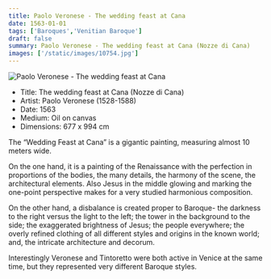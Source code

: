 ```yaml
---
title: Paolo Veronese - The wedding feast at Cana
date: 1563-01-01
tags: ['Baroques','Venitian Baroque']
draft: false
summary: Paolo Veronese - The wedding feast at Cana (Nozze di Cana)
images: ['/static/images/10754.jpg']
---
```


![Paolo Veronese - The wedding feast at Cana](/static/images/10754.jpg)

* Title: The wedding feast at Cana (Nozze di Cana)
* Artist: Paolo Veronese (1528-1588)
* Date: 1563
* Medium: Oil on canvas
* Dimensions: 677 x 994 cm

The “Wedding Feast at Cana” is a gigantic painting, measuring almost 10 meters wide. 

On the one hand, it is a painting of the Renaissance with the perfection in proportions of the bodies, the many details, the harmony of the scene, the architectural elements. Also Jesus in the middle glowing and marking the one-point perspective makes for a very studied harmonious composition.

On the other hand, a disbalance is created proper to Baroque- the darkness to the right versus the light to the left; the tower in the background to the side; the exaggerated brightness of Jesus; the people everywhere; the overly refined clothing of all different styles and origins in the known world; and, the intricate architecture and decorum.

Interestingly Veronese and Tintoretto were both active in Venice at the same time, but they represented very different Baroque styles.
